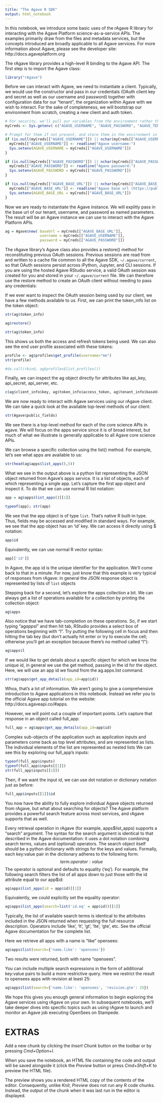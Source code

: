 ```yaml
---
title: "The Agave R SDK"
output: html_notebook
---
```


In this notebook, we introduce some basic uses of the rAgave R library for interacting with the Agave Platform science-as-a-service APIs. The examples primarily draw from the files and metadata services, but the concepts introduced are broadly applicable to all Agave services. For more information about Agave, please see the developer site: http://docs.agaveplatform.org

The rAgave library provides a high-level R binding to the Agave API. The first step is to import the Agave class:
```r
library("rAgave")
```

Before we can interact with Agave, we need to instantiate a client. Typically, we would use the constructor and pass in our credentials (OAuth client key and secret as well as our username and password) together with configuration data for our "tenant", the organization within Agave with we wish to interact. For the sake of completeness, we will bootstrap our environment from scratch, creating a new client and auth token.

```r
# For security, we'll pull our variables from the environment rather than enter them directly. 
myCreds <- Sys.getenv( c("AGAVE_USERNAME", "AGAVE_PASSWORD", "AGAVE_TENANT", "AGAVE_BASE_URL"), names = TRUE )
```

```r
# Prompt for them if not present, and store them in the environment in case we rerun this later.
if (is.null(myCreds[["AGAVE_USERNAME"]]) || nchar(myCreds[["AGAVE_USERNAME"]]) == 0) {
  myCreds[["AGAVE_USERNAME"]] <- readline("Agave username:")
  Sys.setenv(AGAVE_USERNAME = myCreds[["AGAVE_USERNAME"]])
}

if (is.null(myCreds[["AGAVE_PASSWORD"]]) || nchar(myCreds[["AGAVE_PASSWORD"]]) == 0) {
  myCreds[["AGAVE_PASSWORD"]] <- readline("Agave password:")
  Sys.setenv(AGAVE_PASSWORD = myCreds[["AGAVE_PASSWORD"]])
}

if (is.null(myCreds[["AGAVE_BASE_URL"]]) || nchar(myCreds[["AGAVE_BASE_URL"]]) == 0) {
  myCreds[["AGAVE_BASE_URL"]] <- readline("Agave base url (https://public.agaveapi.co):")
  Sys.setenv(AGAVE_BASE_URL = myCreds[["AGAVE_BASE_URL"]])
}

```

Now we are ready to instantiate the Agave instance. We will explitly pass in the base url of our tenant, username, and password as named parameters. The result will be an Agave instance we can use to interact with the Agave Platform APIs. 

```r
ag = Agave$new( baseUrl = myCreds[["AGAVE_BASE_URL"]],
                username = myCreds[["AGAVE_USERNAME"]], 
                password = myCreds[["AGAVE_PASSWORD"]])
```

The rAgave library's Agave class also provides a restore() method for reconstituting previous OAuth sessions. Previous sessions are read from and written to a cache file common to all the Agave SDK, `~/.agave/current`, so that OAuth sessions persist across iPython, Jupyter, and CLI sessions. If you are using the hosted Agave RStudio service, a valid OAuth session was created for you and stored in your `~/.agave/current` file. We can therefore use the restore method to create an OAuth client without needing to pass any credentials:

If we ever want to inspect the OAuth session being used by our client, we have a few methods available to us. First, we can print the token_info list on the token object:


```r
str(ag$token_info)
```


```r
ag$restore()
```

```r
str(ag$token_info)
```

This shows us both the access and refresh tokens being used. We can also see the end user profile associated with these tokens:

```r
profile <- ag$profiles$get_profile(username="me")
str(profile)
```
```r
#do.call(rbind, ag$profiles$list_profiles())
```

Finally, we can inspect the ag object directly for attributes like api_key, api_secret, api_server, etc.


```R
c(ag$client_info$key, ag$token_info$access_token, ag$tenant_info$baseUrl)
```

     
We are now ready to interact with Agave services using our rAgave client. We can take a quick look at the available top-level methods of our client:


```R
str(Agave$public_fields)
```

We see there is a top-level method for each of the core science APIs in agave. We will focus on the apps service since it is of broad interest, but much of what we illustrate is generally applicable to all Agave core science APIs. 

We can browse a specific collection using the list() method. For example, let's see what apps are available to us:


```R
str(head(ag$apps$list_apps(),5))
```


What we see in the output above is a python list representing the JSON object returned from Agave's apps service. It is a list of objects, each of which representing a single app. Let's capture the first app object and inspect it. To do that we can use normal R list notation:


```r
app = ag$apps$list_apps()[[1]]
```



```r
typeof(app); str(app)
```


We see that the app object is of type `list`. That's native R built-in type. Thus, fields may be accessed and modified in standard ways. For example, we see that the app object has an 'id' key. We can access it directly using $ notation:


```r
app$id
```

Equivalently, we can use normal R vector syntax:


```r
app[['id']]
```

In Agave, the app id is the unique identifier for the application. We'll come back to that in a minute. For now, just know that this example is very typical of responses from rAgave: in general the JSON response object is represented by lists of `list` objects

Stepping back for a second, let's explore the apps collection a bit. We can always get a list of operations available for a collection by printing the collection object:


```r
ag$apps
```

Also notice that we have tab-completion on these operations. So, if we start typing "ag$apps$l" and then hit tab, RStudio provides a select box of operations beginning with "l". Try putting the following cell in focus and then hitting the tab key (but don't actually hit enter or try to execute the cell; otherwise you'll get an exception because there's no method called "l"):


```r
ag$apps$l
```

If we would like to get details about a specific object for which we know the unique id, in general we use the get method, passing in the id for the object. Here, we will use an app id we found from the ag.apps.list command.


```r
str(ag$apps$get_app_details(app_id=app$id))
```

Whoa, that's a lot of information. We aren't going to give a comprehensive introduction to Agave applications in this notebook. Instead we refer you to the official Agave app tutorial on the website: http://docs.agaveapi.co/#apps.

However, we will point out a couple of important points. Let's capture that response in an object called full_app:

```r
full_app = ag$apps$get_app_details(app_id=app$id)
```

Complex sub-objects of the application such as application inputs and parameters come back as top level attributes, and are represented as lists. The individual elements of the list are represented as nested lists We can see this by exploring our full_app's inputs:


```r
typeof(full_app$inputs)
typeof(full_app$inputs[[1]])
str(full_app$inputs[[1]])
```


Then, if we want the input id, we can use dot notation or dictionary notation just as before:


```r
full_app$inputs[[1]]$id
```

You now have the ability to fully explore individual Agave objects returned from rAgave, but what about searching for objects? The Agave platform provides a powerful search feature across most services, and rAgave supports that as well. 

Every retrieval operation in rAgave (for example, apps$list_apps) supports a "search" argument. The syntax for the search argument is identical to that described in the Agave documentation: it uses a dot notation combining search terms, values and (optional) operators. The search object itself should be a python dictionary with strings for the keys and values. Formally, each key:value pair in the dictionary adheres to the following form: 
                        $$term.operator:value$$
The operator is optional and defaults to equality ('eq'). For example, the following search filters the list of all apps down to just those with the id attribute equal to our app$id:


```r
ag$apps$list_apps(id = app$id)[[1]]
```

Equivalently, we could explicitly set the equality operator:


```r
ag$apps$list_apps(search=list('id.eq' = app$id))[[1]]
```

Typically, the list of available search terms is identical to the attributes included in the JSON returned when requesting the full resource description. Operators include 'like', 'lt', 'gt', 'lte', 'gte', etc. See the official Agave documentation for the complete list. 

Here we retrieve all apps with a name is "like" opensees:


```R
ag$apps$list(search={'name.like': 'opensees'})
```


Two results were returned, both with name "opensees".

You can include multiple search expressions in the form of additional key:value pairs to build a more restrictive query. Here we restrict the result to opensees apps with revision at least 25:


```R
ag$apps$list(search={'name.like': 'opensees', 'revision.gte': 25})
```

We hope this gives you enough general information to begin exploring the Agave services using rAgave on your own. In subsequent notebooks, we'll take deeper dives into specific topics such as using rAgave to launch and monitor an Agave job executing OpenSees on Stampede.





# EXTRAS

Add a new chunk by clicking the *Insert Chunk* button on the toolbar or by pressing *Cmd+Option+I*.

When you save the notebook, an HTML file containing the code and output will be saved alongside it (click the *Preview* button or press *Cmd+Shift+K* to preview the HTML file). 

The preview shows you a rendered HTML copy of the contents of the editor. Consequently, unlike *Knit*, *Preview* does not run any R code chunks. Instead, the output of the chunk when it was last run in the editor is displayed.

